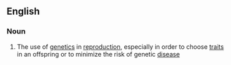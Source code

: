 ==English==

===Noun===
{{wikipedia}}
{{en-noun|-}}

#{{context|biology|genetics|lang=en}} The use of [[genetics]] in [[reproduction]], especially in order to choose [[trait]]s in an offspring or to minimize the risk of genetic [[disease]]
